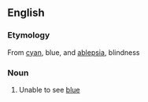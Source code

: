 ==English==
===Etymology===
From [[cyan]], blue, and [[ablepsia]], blindness

===Noun===
{{en-noun|-}}

# Unable to see [[blue]]